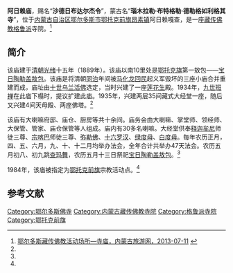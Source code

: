 {{Infobox Tibetan Buddhist monastery
|name =阿日赖庙
|image = 
|image size = 250px
|alt = 
|caption = 
|t=
|w=
|to = 
|ipa={{IPA|}}
|z=
|thdl=
|e=
|tc=阿日賴廟
|s=阿日赖庙
|p=
|m=
|k=
|pushpin_map = 
|latd =  | latm =  | lats =  | latNS = 
|longd=  | longm= | longs =| longEW = 
|iso_region = 
|map_caption = 
|mapsize = 
|location_country = 中国
|location = {{CHN}}[[内蒙古自治区|内蒙古自治区]][[鄂尔多斯市|鄂尔多斯市]][[鄂托克前旗|鄂托克前旗]][[昂素镇|昂素镇]]
|coordinates_display =
|founded_by = 
|date_founded =
|date_renovated =
|sect = [[格鲁派|格鲁派]]
|mather =
|children =
|dedicated_to = 
|tulku =
|head_lama = 
|head_mgh =
|no._of_monks = 
|architecture = 
|festivals =
|footnotes = 
}}

'''阿日赖庙'''，赐名“'''沙德日布达尔杰令'''”，蒙古名“'''瑙木拉勒·布特格勒·德勒格如利格其寺'''”，位于[[内蒙古自治区|内蒙古自治区]][[鄂尔多斯市|鄂尔多斯市]][[鄂托克前旗|鄂托克前旗]][[昂素镇|昂素镇]]阿日赖嘎查，是一座[[藏传佛教|藏传佛教]][[格鲁派|格鲁派]]寺院。<ref name=dcd>[http://www.nmglyw.com/html/2012/eerduosiwenhua_1005/2469.html 鄂尔多斯藏传佛教活动场所—寺庙，内蒙古旅游网，2013-07-11] {{webarchive|url=https://archive.is/20130715090919/http://www.nmglyw.com/html/2012/eerduosiwenhua_1005/2469.html |date=2013-07-15 }}</ref>

==简介==
该庙建于[[清朝|清朝]][[光绪|光绪]]十五年（1889年）。该庙以南10里处是[[鄂托克旗|鄂托克旗]]第一敖包——[[宝日陶勒盖敖包|宝日陶勒盖敖包]]。该庙是将清朝[[同治|同治]]年间被[[马化龙|马化龙]][[回民|回民]]起义军毁坏的三座小庙合并重建而成，庙址由[[十世乌兰活佛|十世乌兰活佛]]选定，当时兴建了一座[[莲花生|莲花生]]殿。1934年，[[九世班禅|九世班禅]]在此庙下榻时，提议扩建此庙。1935年，兴建两层35间藏式大经堂一座，随后又兴建4间天母殿、两座佛塔。<ref name=dcd/>

该庙有大喇嘛府邸、庙仓、厨房等共十余间。庙务会由大喇嘛、掌堂师、领经师、大保管、管家、庙仓保管等人组成。庙内有30多名喇嘛。大经堂供奉[[释迦牟尼|释迦牟尼]]师徒三尊、[[宗喀巴|宗喀巴]]师徒三尊、[[弥勒佛|弥勒佛]]、[[十六罗汉|十六罗汉]]、[[绿度母|绿度母]]、[[白度母|白度母]]。每年农历正月，四、五、六月，九、十、十二月均举办法会，全年合计共举办47天法会。农历五月初八、初九跳[[查玛舞|查玛舞]]，农历五月十三日祭祀[[宝日陶勒盖敖包|宝日陶勒盖敖包]]。<ref name=dcd/>

1984年，该庙被指定为[[鄂托克前旗|鄂托克前旗]]宗教活动点。<ref name=dcd/>

==参考文献==
{{reflist}}

[[Category:鄂尔多斯佛寺|Category:鄂尔多斯佛寺]]
[[Category:内蒙古藏传佛教寺院|Category:内蒙古藏传佛教寺院]]
[[Category:格鲁派寺院|Category:格鲁派寺院]]
[[Category:鄂托克前旗|Category:鄂托克前旗]]